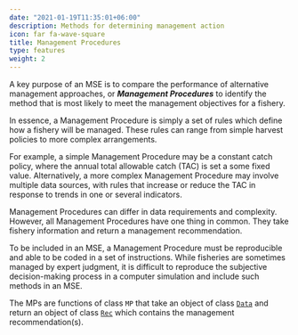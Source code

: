 ```yaml
---
date: "2021-01-19T11:35:01+06:00"
description: Methods for determining management action
icon: far fa-wave-square
title: Management Procedures
type: features
weight: 2
---
```


A key purpose of an MSE is to compare the performance of alternative management approaches, or ***Management Procedures*** to identify the method that is most likely to meet the management objectives for a fishery.

In essence, a Management Procedure is simply a set of rules which define how a fishery will be managed.  These rules can range from simple harvest policies to more complex arrangements.  

For example, a simple Management Procedure may be a constant catch policy, where the annual total allowable catch (TAC) is set a some fixed value.  Alternatively, a more complex Management Procedure may involve multiple data sources, with rules that increase or reduce the TAC in response to trends in one or several indicators.

Management Procedures can differ in data requirements and complexity.  However, all Management Procedures have one thing in common.  They take fishery information and return a management recommendation.

To be included in an MSE, a Management Procedure must be reproducible and able to be coded in a set of instructions.  While fisheries are sometimes managed by expert judgment, it is difficult to reproduce the subjective decision-making process in a computer simulation and include such methods in an MSE.

The MPs are functions of class `MP` that take an object of class [`Data`](/object-data) and return an object of class [`Rec`](/object-rec) which contains the management recommendation(s).


